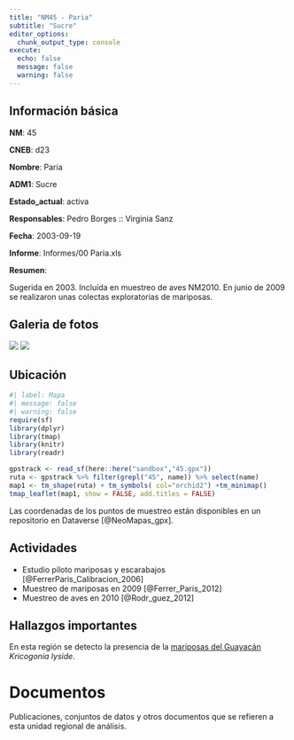 ```yaml
---
title: "NM45 - Paria"
subtitle: "Sucre"
editor_options: 
  chunk_output_type: console
execute:
  echo: false 
  message: false
  warning: false
---
```


## Información básica

**NM**: 45

**CNEB**: d23

**Nombre**: Paria

**ADM1**: Sucre

**Estado_actual**: activa

**Responsables**: Pedro Borges :: Virginia Sanz

**Fecha**: 2003-09-19

**Informe**: Informes/00 Paria.xls

**Resumen**: <p>Sugerida en 2003. Inclu&iacute;da en muestreo de aves NM2010. En junio de 2009 se realizaron unas colectas exploratorias de mariposas.</p>

## Galeria de fotos

![](fotos/NM45.jpg)
![](fotos/NM45-alt.jpg)

## Ubicación

```r
#| label: Mapa
#| message: false
#| warning: false
require(sf)
library(dplyr)
library(tmap)
library(knitr)
library(readr)

gpstrack <- read_sf(here::here("sandbox","45.gpx"))
ruta <- gpstrack %>% filter(grepl("45", name)) %>% select(name) 
map1 <- tm_shape(ruta) + tm_symbols( col="orchid2") +tm_minimap()
tmap_leaflet(map1, show = FALSE, add.titles = FALSE)
```

Las coordenadas de los puntos de muestreo están disponibles en un repositorio en Dataverse [@NeoMapas_gpx].


## Actividades

- Estudio piloto mariposas y escarabajos [@FerrerParis_Calibracion_2006]
- Muestreo de mariposas en 2009 [@Ferrer_Paris_2012]
- Muestreo de aves en 2010 [@Rodr_guez_2012]


## Hallazgos importantes

En esta región se detecto la presencia de la [mariposas del Guayacán](/taxa/Kricogonia-lyside.qmd) *Kricogonia lyside*.


# Documentos

Publicaciones, conjuntos de datos y otros documentos que se refieren a esta unidad regional de análisis.

::: {#refs}
:::

